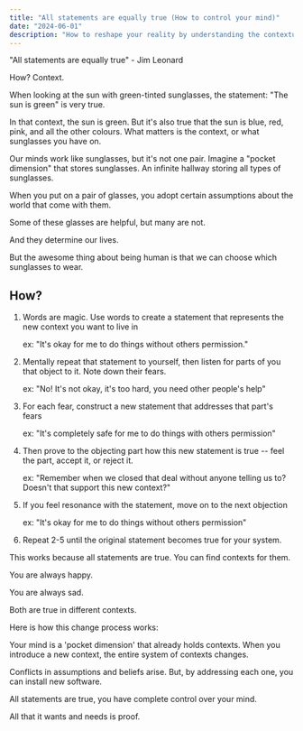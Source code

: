 ```yaml
---
title: "All statements are equally true (How to control your mind)"
date: "2024-06-01"
description: "How to reshape your reality by understanding the contextual nature of truth"
---
```


"All statements are equally true" - Jim Leonard

How? Context.

When looking at the sun with green-tinted sunglasses, the statement: "The sun is green" is very true.

In that context, the sun is green. But it's also true that the sun is blue, red, pink, and all the other colours. What matters is the context, or what sunglasses you have on.

Our minds work like sunglasses, but it's not one pair. Imagine a "pocket dimension" that stores sunglasses. An infinite hallway storing all types of sunglasses.

When you put on a pair of glasses, you adopt certain assumptions about the world that come with them.

Some of these glasses are helpful, but many are not.

And they determine our lives.

But the awesome thing about being human is that we can choose which sunglasses to wear.

## How?

1. Words are magic. Use words to create a statement that represents the new context you want to live in 

   ex: "It's okay for me to do things without others permission."

2. Mentally repeat that statement to yourself, then listen for parts of you that object to it. Note down their fears.

   ex: "No! It's not okay, it's too hard, you need other people's help"

3. For each fear, construct a new statement that addresses that part's fears 

   ex: "It's completely safe for me to do things with others permission"

4. Then prove to the objecting part how this new statement is true -- feel the part, accept it, or reject it.

   ex: "Remember when we closed that deal without anyone telling us to? Doesn't that support this new context?"

5. If you feel resonance with the statement, move on to the next objection

   ex: "It's okay for me to do things without others permission"

6. Repeat 2-5 until the original statement becomes true for your system.

This works because all statements are true. You can find contexts for them.

You are always happy.

You are always sad.

Both are true in different contexts.

Here is how this change process works:

Your mind is a 'pocket dimension' that already holds contexts. When you introduce a new context, the entire system of contexts changes.

Conflicts in assumptions and beliefs arise. But, by addressing each one, you can install new software. 

All statements are true, you have complete control over your mind.

All that it wants and needs is proof.